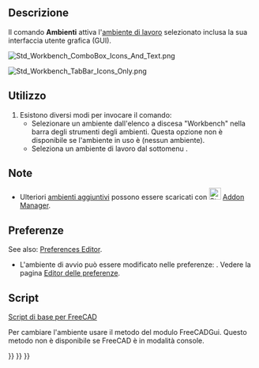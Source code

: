 <languages/>

<div class="mw-translate-fuzzy">
{{Docnav/it
|[[Std_RandomColor/it|Colore casuale]]
|[[Std_LinkSelectLinked/it|Vai all'oggetto collegato]]
|[[Std_View_Menu/it|Menu Visualizza]]
|IconL=Std_RandomColor.svg
|IconR=Std_LinkSelectLinked.svg
|IconC=Freecad.svg
}}
</div>

<div class="mw-translate-fuzzy">
<!--Empty=1 to suppress icon-->
{{GuiCommand/it
|Name=Std Workbench
|Name/it=Ambiente
|Empty=1
|MenuLocation=View → Workbench
|Workbenches=[[Workbenches/it|Ambienti]]
}}
</div>

<span id="Description"></span>
==Descrizione==

<div class="mw-translate-fuzzy">
Il comando '''Ambienti''' attiva l'[[Workbenches/it|ambiente di lavoro]] selezionato inclusa la sua interfaccia utente grafica (GUI).
</div>

[[Image:Std_Workbench_ComboBox_Icons_And_Text.png]]
{{Caption|The default ComboBox Workbench selector type}}

[[Image:Std_Workbench_TabBar_Icons_Only.png]]
{{Caption|The optional TabBar Workbench selector type (here displayed with icons only) {{Version|1.0}}}}

<span id="Usage"></span>
==Utilizzo==

<div class="mw-translate-fuzzy">
# Esistono diversi modi per invocare il comando:
#* Selezionare un ambiente dall'elenco a discesa "Workbench" nella barra degli strumenti degli ambienti. Questa opzione non è disponibile se l'ambiente in uso è {{incode|<none>}} (nessun ambiente).
#* Seleziona un ambiente di lavoro dal sottomenu {{MenuCommand|Visualizza → Ambienti}}.
</div>

<span id="Notes"></span>
==Note==

* Ulteriori [[External_Workbenches/it|ambienti aggiuntivi]] possono essere scaricati con [[Image:Std_AddonMgr.svg|24px]] [[Std_AddonMgr/it|Addon Manager]].

<span id="Preferences"></span>
==Preferenze==

See also: [[Preferences_Editor|Preferences Editor]].

<div class="mw-translate-fuzzy">
*L'ambiente di avvio può essere modificato nelle preferenze: {{MenuCommand|Modifica → Preferenze... → Generale → Generale → Avvio}}. Vedere la pagina [[Preferences_Editor/it#Generale|Editor delle preferenze]].
</div>

<span id="Scripting"></span>
==Script==

<div class="mw-translate-fuzzy">
{{Emphasis|Vedere anche:}} [[FreeCAD Scripting Basics/it|Script di base per FreeCAD]]
</div>

<div class="mw-translate-fuzzy">
Per cambiare l'ambiente usare il metodo {{incode|activWorkbench}} del modulo FreeCADGui. Questo metodo non è disponibile se FreeCAD è in modalità console.
</div>

{{Code|code=
import FreeCADGui

FreeCADGui.activateWorkbench("PartDesignWorkbench")
}}


<div class="mw-translate-fuzzy">
{{Docnav/it
|[[Std_RandomColor/it|Colore casuale]]
|[[Std_LinkSelectLinked/it|Vai all'oggetto collegato]]
|[[Std_View_Menu/it|Menu Visualizza]]
|IconL=Std_RandomColor.svg
|IconR=Std_LinkSelectLinked.svg
|IconC=Freecad.svg
}}
</div>

{{Std Base navi{{#translation:}}}}
{{Userdocnavi{{#translation:}}}}
{{Interface navi{{#translation:}}}}